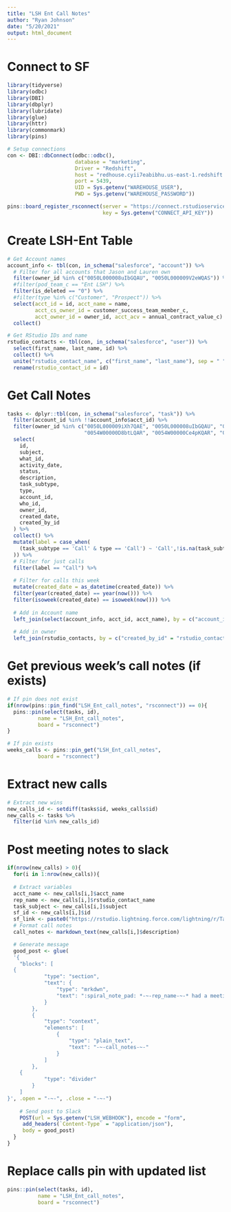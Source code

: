 ```yaml
---
title: "LSH Ent Call Notes"
author: "Ryan Johnson"
date: "5/20/2021"
output: html_document
---
```


# Connect to SF

```r
library(tidyverse)
library(odbc)
library(DBI)
library(dbplyr)
library(lubridate)
library(glue)
library(httr)
library(commonmark)
library(pins)

# Setup connections
con <- DBI::dbConnect(odbc::odbc(),
                      database = "marketing", 
                      Driver = "Redshift",
                      host = "redhouse.cyii7eabibhu.us-east-1.redshift.amazonaws.com", 
                      port = 5439, 
                      UID = Sys.getenv("WAREHOUSE_USER"), 
                      PWD = Sys.getenv("WAREHOUSE_PASSWORD"))

pins::board_register_rsconnect(server = "https://connect.rstudioservices.com/",
                               key = Sys.getenv("CONNECT_API_KEY"))
```


# Create LSH-Ent Table

```r
# Get Account names
account_info <- tbl(con, in_schema("salesforce", "account")) %>%
  # Filter for all accounts that Jason and Lauren own
  filter(owner_id %in% c("0050L000008uIbGQAU", "0050L000009V2eWQAS")) %>% 
  #filter(pod_team_c == "Ent LSH") %>% 
  filter(is_deleted == "0") %>% 
  #filter(type %in% c("Customer", "Prospect")) %>%
  select(acct_id = id, acct_name = name,
         acct_cs_owner_id = customer_success_team_member_c,
         acct_owner_id = owner_id, acct_acv = annual_contract_value_c) %>%
  collect()

# Get RStudio IDs and name
rstudio_contacts <- tbl(con, in_schema("salesforce", "user")) %>%
  select(first_name, last_name, id) %>% 
  collect() %>% 
  unite("rstudio_contact_name", c("first_name", "last_name"), sep = " ") %>% 
  rename(rstudio_contact_id = id)
```

# Get Call Notes

```r
tasks <- dplyr::tbl(con, in_schema("salesforce", "task")) %>%
  filter(account_id %in% !!account_info$acct_id) %>%
  filter(owner_id %in% c("0050L000009iXh7QAE", "0050L000008uIbGQAU", "0050L000009V2eWQAS",
                         "0054W00000D8btLQAR", "0054W00000Ce4pKQAR", "0054W00000CeHQbQAN")) %>%
  select(
    id,
    subject,
    what_id,
    activity_date,
    status,
    description,
    task_subtype,
    type,
    account_id,
    who_id,
    owner_id,
    created_date,
    created_by_id
  ) %>%
  collect() %>%
  mutate(label = case_when(
    (task_subtype == 'Call' & type == 'Call') ~ 'Call',!is.na(task_subtype) ~ 'Email'
  )) %>% 
  # Filter for just calls
  filter(label == "Call") %>%
  
  # Filter for calls this week
  mutate(created_date = as_datetime(created_date)) %>% 
  filter(year(created_date) == year(now())) %>% 
  filter(isoweek(created_date) == isoweek(now())) %>% 
  
  # Add in Account name
  left_join(select(account_info, acct_id, acct_name), by = c("account_id" = "acct_id")) %>% 
  
  # Add in owner
  left_join(rstudio_contacts, by = c("created_by_id" = "rstudio_contact_id"))
```

# Get previous week's call notes (if exists)
```r
# If pin does not exist
if(nrow(pins::pin_find("LSH_Ent_call_notes", "rsconnect")) == 0){
  pins::pin(select(tasks, id), 
          name = "LSH_Ent_call_notes",
          board = "rsconnect")
}

# If pin exists
weeks_calls <- pins::pin_get("LSH_Ent_call_notes",
          board = "rsconnect")
```

# Extract new calls
```r
# Extract new wins
new_calls_id <- setdiff(tasks$id, weeks_calls$id)
new_calls <- tasks %>% 
  filter(id %in% new_calls_id)
```

# Post meeting notes to slack

```r
if(nrow(new_calls) > 0){
  for(i in 1:nrow(new_calls)){
    
  # Extract variables
  acct_name <- new_calls[i,]$acct_name
  rep_name <- new_calls[i,]$rstudio_contact_name
  task_subject <- new_calls[i,]$subject
  sf_id <- new_calls[i,]$id
  sf_link <- paste0("https://rstudio.lightning.force.com/lightning/r/Task/", sf_id, "/view")
  # Format call notes
  call_notes <- markdown_text(new_calls[i,]$description)

  # Generate message
  good_post <- glue(
  '{
	"blocks": [
  {
			"type": "section",
			"text": {
				"type": "mrkdwn",
				"text": ":spiral_note_pad: *-~-rep_name-~-* had a meeting with *<-~-sf_link-~-|-~-acct_name-~->*: -~-task_subject-~-"
			}
		},
		{
			"type": "context",
			"elements": [
				{
					"type": "plain_text",
					"text": "-~-call_notes-~-"
				}
			]
		},
    {
			"type": "divider"
		}
	]
}', .open = "-~-", .close = "-~-")
  
    # Send post to Slack
    POST(url = Sys.getenv("LSH_WEBHOOK"), encode = "form",
     add_headers(`Content-Type` = "application/json"), 
     body = good_post)
  }
}
```

# Replace calls pin with updated list
```r
pins::pin(select(tasks, id), 
          name = "LSH_Ent_call_notes",
          board = "rsconnect")
```
